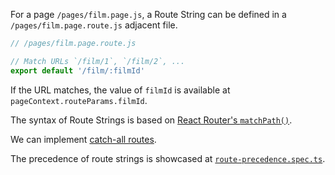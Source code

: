 For a page `/pages/film.page.js`, a Route String can be defined in a `/pages/film.page.route.js` adjacent file.

```js
// /pages/film.page.route.js

// Match URLs `/film/1`, `/film/2`, ...
export default '/film/:filmId'
```

If the URL matches, the value of `filmId` is available at `pageContext.routeParams.filmId`.

The syntax of Route Strings is based on [React Router's `matchPath()`](https://reactrouter.com/web/api/matchPath).

We can implement [catch-all routes](/catch-all).

The precedence of route strings is showcased at [`route-precedence.spec.ts`](https://github.com/brillout/vite-plugin-ssr/blob/master/vite-plugin-ssr/shared/route/route-precedence.spec.ts).
